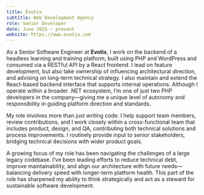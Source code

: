 ```yaml
---
title: Evotix
subtitle: Web Development Agency
role: Senior Developer
date: June 2025 — present
website: https://www.evotix.com
---
```


As a Senior Software Engineer at **Evotix**, I work on the backend of a headless learning and training platform, built using PHP and WordPress and consumed via a RESTful API by a React frontend. I lead on feature development, but also take ownership of influencing architectural direction, and advising on long-term technical strategy. I also maintain and extend the React-based backend interface that supports internal operations. Although I operate within a broader .NET ecosystem, I’m one of just two PHP developers in the company—giving me a unique level of autonomy and responsibility in guiding platform direction and standards.

My role involves more than just writing code. I help support team members, review contributions, and I work closely within a cross-functional team that includes product, design, and QA, contributing both technical solutions and process improvements. I routinely provide input to senior stakeholders, bridging technical decisions with wider product goals.

A growing focus of my role has been navigating the challenges of a large legacy codebase. I’ve been leading efforts to reduce technical debt, improve maintainability, and align our architecture with future needs—balancing delivery speed with longer-term platform health. This part of the role has sharpened my ability to think strategically and act as a steward for sustainable software development.
